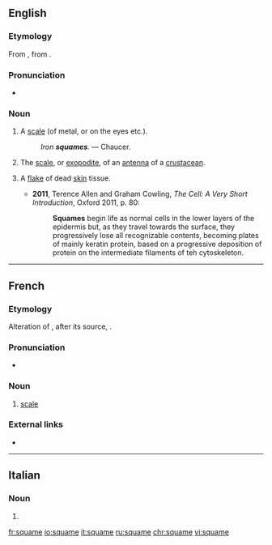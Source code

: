 ==English==

===Etymology===
From {{etyl|fro|en}} {{m|fro|esquame}}, from {{etyl|la|en}} {{m|la|squāma}}.

===Pronunciation===
* {{a|UK}} {{IPA|/skweɪm/|lang=en}}

===Noun===
{{en-noun}}

# {{lb|en|obsolete}} A [[scale]] (of metal, or on the eyes etc.).
#: ''Iron '''squames'''.'' &mdash; Chaucer.
# {{lb|en|zoology}} The [[scale]], or [[exopodite]], of an [[antenna]] of a [[crustacean]].
# {{lb|en|medicine}} A [[flake]] of dead [[skin]] tissue.
#* '''2011''', Terence Allen and Graham Cowling, ''The Cell: A Very Short Introduction'', Oxford 2011, p. 80:
#*: '''Squames''' begin life as normal cells in the lower layers of the epidermis but, as they travel towards the surface, they progressively lose all recognizable contents, becoming plates of mainly keratin protein, based on a progressive deposition of protein on the intermediate filaments of teh cytoskeleton.

----

==French==

===Etymology===
Alteration of {{etyl|fro|fr}} {{m|fro|eschame}}, after its source, {{etyl|la|fr}} {{m|la|squama}}.

===Pronunciation===
* {{IPA|/skwam/|lang=fr}}

===Noun===
{{fr-noun|f}}

# {{lb|fr|archaic|_|or|_|literary}} [[scale]]

===External links===
* {{R:TLFi}}

----

==Italian==

===Noun===
{{head|it|noun plural form|g=f}}

# {{plural of|squama|lang=it}}

[[fr:squame]]
[[io:squame]]
[[it:squame]]
[[ru:squame]]
[[chr:squame]]
[[vi:squame]]